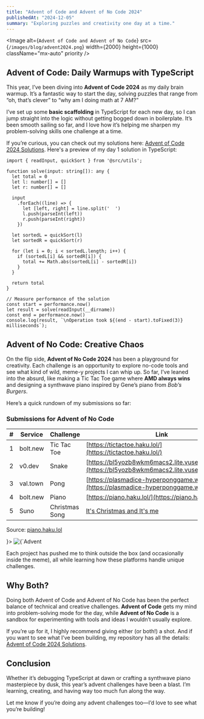 ```yaml
---
title: "Advent of Code and Advent of No Code 2024"
publishedAt: "2024-12-05"
summary: "Exploring puzzles and creativity one day at a time."
---
```


<Image
  alt={`Advent of Code and Advent of No Code`}
  src={`/images/blog/advent2024.png`}
  width={2000}
  height={1000}
  className="mx-auto"
  priority
/>

## Advent of Code: Daily Warmups with TypeScript

This year, I’ve been diving into **Advent of Code 2024** as my daily brain warmup. It’s a fantastic way to start the day, solving puzzles that range from “oh, that’s clever” to “why am I doing math at 7 AM?” 

I’ve set up some **basic scaffolding** in TypeScript for each new day, so I can jump straight into the logic without getting bogged down in boilerplate. It’s been smooth sailing so far, and I love how it’s helping me sharpen my problem-solving skills one challenge at a time.

If you’re curious, you can check out my solutions here: [Advent of Code 2024 Solutions](https://github.com/plasmadice/advent-of-code-2024). Here's a preview of my day 1 solution in TypeScript:

```tsx title="src/day01/index.ts"
import { readInput, quickSort } from '@src/utils';

function solve(input: string[]): any {
  let total = 0
  let l: number[] = []
  let r: number[] = []

  input
    .forEach((line) => {
      let [left, right] = line.split('  ')
      l.push(parseInt(left))
      r.push(parseInt(right))
    })

  let sortedL = quickSort(l)
  let sortedR = quickSort(r)

  for (let i = 0; i < sortedL.length; i++) {
    if (sortedL[i] && sortedR[i]) {
      total += Math.abs(sortedL[i] - sortedR[i])
    }
  }
  
  return total
}

// Measure performance of the solution
const start = performance.now()
let result = solve(readInput(__dirname))
const end = performance.now()
console.log(result, `\nOperation took ${(end - start).toFixed(3)} milliseconds`);
```

## Advent of No Code: Creative Chaos

On the flip side, **Advent of No Code 2024** has been a playground for creativity. Each challenge is an opportunity to explore no-code tools and see what kind of wild, meme-y projects I can whip up. So far, I’ve leaned into the absurd, like making a Tic Tac Toe game where **AMD always wins** and designing a synthwave piano inspired by Gene’s piano from *Bob’s Burgers*.

Here’s a quick rundown of my submissions so far:

### Submissions for Advent of No Code

| #  | Service   | Challenge       | Link                                                                 |
|----|-----------|-----------------|----------------------------------------------------------------------|
| 1  | bolt.new  | Tic Tac Toe     | [https://tictactoe.haku.lol/](https://tictactoe.haku.lol/)           |
| 2  | v0.dev    | Snake           | [https://bl5yozb8wkm6macs2.lite.vusercontent.net/](https://bl5yozb8wkm6macs2.lite.vusercontent.net/) |
| 3  | val.town  | Pong            | [https://plasmadice-hyperponggame.web.val.run](https://plasmadice-hyperponggame.web.val.run) |
| 4  | bolt.new  | Piano           | [https://piano.haku.lol/](https://piano.haku.lol/)                   |
| 5  | Suno      | Christmas Song  | [It's Christmas and It's me](https://suno.com/song/033b255c-c576-4674-b837-886215a73497) |

<Caption value={<p>Source: <a target="_blank" rel="noopener noreferrer" href='https://piano.haku.lol/' >piano.haku.lol</a></p>}>
<Image
  alt={`Advent of No Code Example`}
  src={`/images/blog/advent_no_code_2024.png`}
  width={500}
  height={300}
/>
</Caption>

Each project has pushed me to think outside the box (and occasionally inside the meme), all while learning how these platforms handle unique challenges.

## Why Both?

Doing both Advent of Code and Advent of No Code has been the perfect balance of technical and creative challenges. **Advent of Code** gets my mind into problem-solving mode for the day, while **Advent of No Code** is a sandbox for experimenting with tools and ideas I wouldn’t usually explore.

If you’re up for it, I highly recommend giving either (or both!) a shot. And if you want to see what I’ve been building, my repository has all the details: [Advent of Code 2024 Solutions](https://github.com/plasmadice/advent-of-code-2024).

## Conclusion

Whether it’s debugging TypeScript at dawn or crafting a synthwave piano masterpiece by dusk, this year’s advent challenges have been a blast. I’m learning, creating, and having way too much fun along the way. 

Let me know if you’re doing any advent challenges too—I’d love to see what you’re building!
